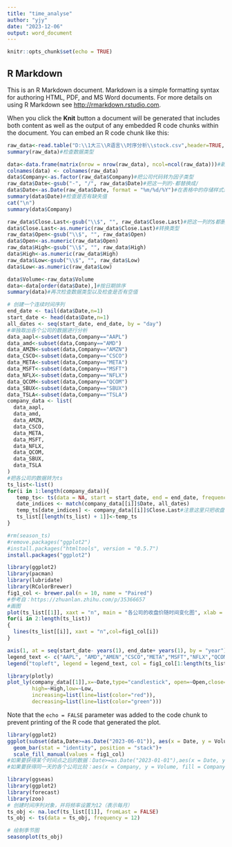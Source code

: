 ```yaml
---
title: "time_analyse"
author: "yjy"
date: "2023-12-06"
output: word_document
---
```


```r
knitr::opts_chunk$set(echo = TRUE)
```

## R Markdown

This is an R Markdown document. Markdown is a simple formatting syntax for authoring HTML, PDF, and MS Word documents. For more details on using R Markdown see <http://rmarkdown.rstudio.com>.

When you click the **Knit** button a document will be generated that includes both content as well as the output of any embedded R code chunks within the document. You can embed an R code chunk like this:

```r
raw_data<-read.table("D:\\1大三\\R语言\\时序分析\\stock.csv",header=TRUE,sep=",")
summary(raw_data)#检查数据类型
```


```r
data<-data.frame(matrix(nrow = nrow(raw_data), ncol=ncol(raw_data)))#新建一个空的数据框，用于存储处理后的数据
colnames(data) <- colnames(raw_data)
data$Company<-as.factor(raw_data$Company)#把公司代码转为因子类型
raw_data$Date<-gsub("-", "/", raw_data$Date)#把这一列的-都替换成/
data$Date<-as.Date(raw_data$Date, format = "%m/%d/%Y")#在表格中的存储样式是：07/17/2023
summary(data$Date)#检查是否有缺失值
cat("\n")
summary(data$Company)
```

```r
raw_data$Close.Last<-gsub("\\$", "", raw_data$Close.Last)#把这一列的$都删掉
data$Close.Last<-as.numeric(raw_data$Close.Last)#转换类型
raw_data$Open<-gsub("\\$", "", raw_data$Open)
data$Open<-as.numeric(raw_data$Open)
raw_data$High<-gsub("\\$", "", raw_data$High)
data$High<-as.numeric(raw_data$High)
raw_data$Low<-gsub("\\$", "", raw_data$Low)
data$Low<-as.numeric(raw_data$Low)

data$Volume<-raw_data$Volume
data<-data[order(data$Date),]#按日期排序
summary(data)#再次检查数据类型以及检查是否有空值
```

```r
# 创建一个连续时间序列
end_date <- tail(data$Date,n=1)
start_date <- head(data$Date,n=1)
all_dates <- seq(start_date, end_date, by = "day")
#单独取出各个公司的数据进行分析
data_aapl<-subset(data,Company=="AAPL")
data_amd<-subset(data,Company=="AMD")
data_AMZN<-subset(data,Company=="AMZN")
data_CSCO<-subset(data,Company=="CSCO")
data_META<-subset(data,Company=="META")
data_MSFT<-subset(data,Company=="MSFT")
data_NFLX<-subset(data,Company=="NFLX")
data_QCOM<-subset(data,Company=="QCOM")
data_SBUX<-subset(data,Company=="SBUX")
data_TSLA<-subset(data,Company=="TSLA")
company_data <- list(
  data_aapl,
  data_amd,
  data_AMZN,
  data_CSCO,
  data_META,
  data_MSFT,
  data_NFLX,
  data_QCOM,
  data_SBUX,
  data_TSLA
)
#把各公司的数据转为ts
ts_list<-list()
for(i in 1:length(company_data)){
   temp_ts<- ts(data = NA, start = start_date, end = end_date, frequency = 1)
   date_indices <- match(company_data[[i]]$Date, all_dates)
   temp_ts[date_indices] <- company_data[[i]]$Close.Last#注意这里只把收盘价填入了ts
   ts_list[[length(ts_list) + 1]]<-temp_ts
}

```
```r
#rm(season_ts)
#remove.packages("ggplot2")
#install.packages("htmltools", version = "0.5.7")
install.packages("ggplot2")
```


```r
library(ggplot2)
library(pacman)
library(lubridate)
library(RColorBrewer)
fig1_col <- brewer.pal(n = 10, name = "Paired")
#参考自：https://zhuanlan.zhihu.com/p/35366657
#画图
plot(ts_list[[1]], xaxt = "n", main = "各公司的收盘价随时间变化图", xlab = "时间", ylab = "收盘价",col=fig1_col[1],ylim = c(0, 800))#画ts，但先不画出坐标轴
for(i in 2:length(ts_list))
{
  lines(ts_list[[i]], xaxt = "n",col=fig1_col[i])
}

axis(1, at = seq(start_date- years(1), end_date+ years(1), by = "year"), labels = format(seq(start_date- years(1), end_date+ years(1), by = "year"), "%Y"))#添加年份作为坐标轴
legend_text <- c("AAPL", "AMD","AMEN","CSCO","META","MSFT","NFLX","QCOM","SBUX","TSLA")  # 自定义图例文本
legend("topleft", legend = legend_text, col = fig1_col[1:length(ts_list)], lty = 1)  # 添加图例，并指定对应的颜色# 添加图例，说明每个颜色对应的公司
```
```r
library(plotly)
plot_ly(company_data[[1]],x=~Date,type="candlestick", open=~Open,close=~Close.Last,
        high=~High,low=~Low,
        increasing=list(line=list(color="red")),
        decreasing=list(line=list(color="green")))
```

Note that the `echo = FALSE` parameter was added to the code chunk to prevent printing of the R code that generated the plot.
```r
library(ggplot2)
ggplot(subset(data,Date>=as.Date("2023-06-01")), aes(x = Date, y = Volume, fill = Company)) +
  geom_bar(stat = "identity", position = "stack")+
  scale_fill_manual(values = fig1_col)
#如果要获得某个时间点之后的数据：Date>=as.Date("2023-01-01"),aes(x = Date, y = Volume, fill = Company)
#如果要获得同一天的各个公司比较：aes(x = Company, y = Volume, fill = Company)
```
```r
library(ggseas)
library(ggplot2)
library(forecast)
library(zoo)
# 创建时间序列对象，并将频率设置为12（表示每月）
ts_obj <- na.locf(ts_list[[1]], fromLast = FALSE)
ts_obj <- ts(data = ts_obj, frequency = 12)

# 绘制季节图
seasonplot(ts_obj)


```

